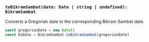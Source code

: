 ### `toBikramSambat(date: Date | string | undefined): BikramSambat`

Converts a Gregorian date to the corresponding Bikram Sambat date.

```jsx copy
const gregorianDate = new Date()
const bsDate = BikramSambat.toBikramSambat(gregorianDate)
```
